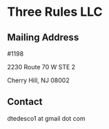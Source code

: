 
# Three Rules LLC

<ThreeRulesBounce />

## Mailing Address

\#1198

2230 Route 70 W STE 2

Cherry Hill, NJ 08002

## Contact

dtedesco1 at gmail dot com